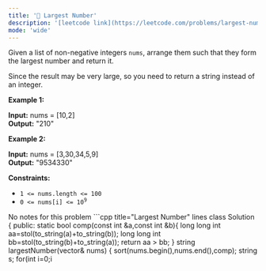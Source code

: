 ```yaml
---
title: '🧀 Largest Number'
description: '[leetcode link](https://leetcode.com/problems/largest-number/description/)'
mode: 'wide'
---
```

<Tabs>
  <Tab title="Question" icon="circle-question" iconType="regular">
    <Card>
      <p>Given a list of non-negative integers <code>nums</code>, arrange them such that they form the largest number and return it.</p>  <p>Since the result may be very large, so you need to return a string instead of an integer.</p>   <p><strong class="example">Example 1:</strong></p>   <strong>Input:</strong> nums = [10,2] <br/> <strong>Output:</strong> &quot;210&quot;   <p><strong class="example">Example 2:</strong></p>   <strong>Input:</strong> nums = [3,30,34,5,9] <br/> <strong>Output:</strong> &quot;9534330&quot;    <p><strong>Constraints:</strong></p>  <ul>  <li><code>1 &lt;= nums.length &lt;= 100</code></li>  <li><code>0 &lt;= nums[i] &lt;= 10<sup>9</sup></code></li> </ul> 
    </Card>
  </Tab>
  <Tab title="Solution" icon="lightbulb" iconType="regular" >
    <Card>
      No notes for this problem
    </Card>
  <Expandable title="code">
    <CodeGroup dropdown>
```cpp title="Largest Number" lines
class Solution {
public:
    static bool comp(const int &a,const int &b){
        long long int aa=stol(to_string(a)+to_string(b));
        long long int bb=stol(to_string(b)+to_string(a));
        return aa > bb;
    }
    string largestNumber(vector<int>& nums) {
        sort(nums.begin(),nums.end(),comp);
        string s;
        for(int i=0;i<nums.size();i++)
        s+=to_string(nums[i]);
        s.erase(1, s.find_first_not_of('0'));
        return s;
    }
};
```
    </CodeGroup>
  </Expandable>
  </Tab>
</Tabs>